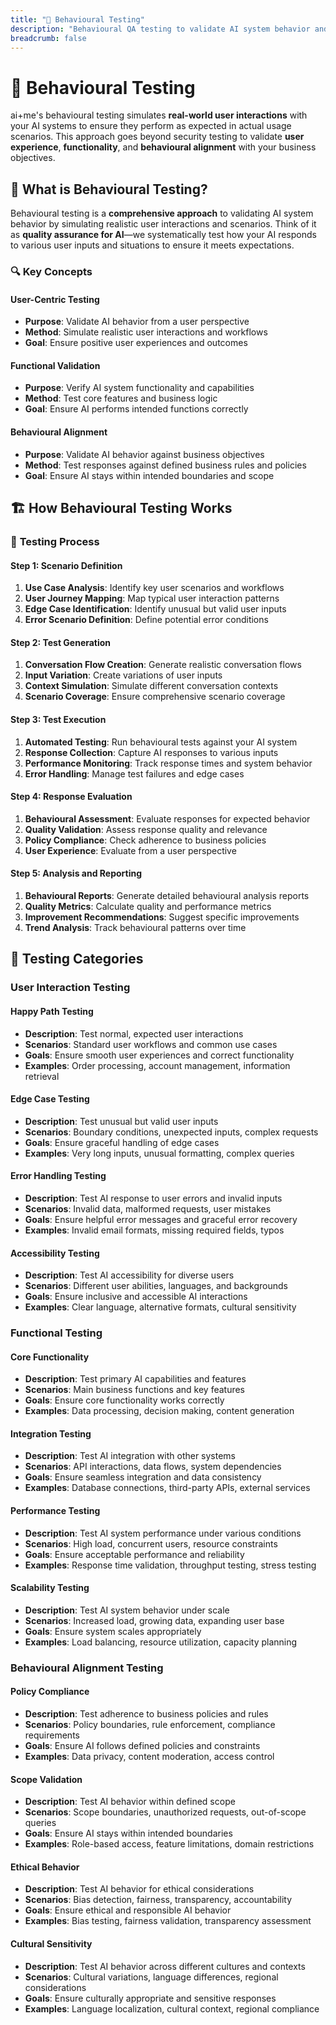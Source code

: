 ```yaml
---
title: "👥 Behavioural Testing"
description: "Behavioural QA testing to validate AI system behavior and user interactions"
breadcrumb: false
---
```


# 👥 Behavioural Testing

ai+me's behavioural testing simulates **real-world user interactions** with your AI systems to ensure they perform as expected in actual usage scenarios. This approach goes beyond security testing to validate **user experience**, **functionality**, and **behavioural alignment** with your business objectives.

## 🎯 What is Behavioural Testing?

Behavioural testing is a **comprehensive approach** to validating AI system behavior by simulating realistic user interactions and scenarios. Think of it as **quality assurance for AI**—we systematically test how your AI responds to various user inputs and situations to ensure it meets expectations.

### 🔍 **Key Concepts**

#### **User-Centric Testing**

- **Purpose**: Validate AI behavior from a user perspective
- **Method**: Simulate realistic user interactions and workflows
- **Goal**: Ensure positive user experiences and outcomes

#### **Functional Validation**

- **Purpose**: Verify AI system functionality and capabilities
- **Method**: Test core features and business logic
- **Goal**: Ensure AI performs intended functions correctly

#### **Behavioural Alignment**

- **Purpose**: Validate AI behavior against business objectives
- **Method**: Test responses against defined business rules and policies
- **Goal**: Ensure AI stays within intended boundaries and scope

## 🏗️ How Behavioural Testing Works

### 🔄 **Testing Process**

#### **Step 1: Scenario Definition**

1. **Use Case Analysis**: Identify key user scenarios and workflows
2. **User Journey Mapping**: Map typical user interaction patterns
3. **Edge Case Identification**: Identify unusual but valid user inputs
4. **Error Scenario Definition**: Define potential error conditions

#### **Step 2: Test Generation**

1. **Conversation Flow Creation**: Generate realistic conversation flows
2. **Input Variation**: Create variations of user inputs
3. **Context Simulation**: Simulate different conversation contexts
4. **Scenario Coverage**: Ensure comprehensive scenario coverage

#### **Step 3: Test Execution**

1. **Automated Testing**: Run behavioural tests against your AI system
2. **Response Collection**: Capture AI responses to various inputs
3. **Performance Monitoring**: Track response times and system behavior
4. **Error Handling**: Manage test failures and edge cases

#### **Step 4: Response Evaluation**

1. **Behavioural Assessment**: Evaluate responses for expected behavior
2. **Quality Validation**: Assess response quality and relevance
3. **Policy Compliance**: Check adherence to business policies
4. **User Experience**: Evaluate from a user perspective

#### **Step 5: Analysis and Reporting**

1. **Behavioural Reports**: Generate detailed behavioural analysis reports
2. **Quality Metrics**: Calculate quality and performance metrics
3. **Improvement Recommendations**: Suggest specific improvements
4. **Trend Analysis**: Track behavioural patterns over time

## 🎯 Testing Categories

### **User Interaction Testing**

#### **Happy Path Testing**

- **Description**: Test normal, expected user interactions
- **Scenarios**: Standard user workflows and common use cases
- **Goals**: Ensure smooth user experiences and correct functionality
- **Examples**: Order processing, account management, information retrieval

#### **Edge Case Testing**

- **Description**: Test unusual but valid user inputs
- **Scenarios**: Boundary conditions, unexpected inputs, complex requests
- **Goals**: Ensure graceful handling of edge cases
- **Examples**: Very long inputs, unusual formatting, complex queries

#### **Error Handling Testing**

- **Description**: Test AI response to user errors and invalid inputs
- **Scenarios**: Invalid data, malformed requests, user mistakes
- **Goals**: Ensure helpful error messages and graceful error recovery
- **Examples**: Invalid email formats, missing required fields, typos

#### **Accessibility Testing**

- **Description**: Test AI accessibility for diverse users
- **Scenarios**: Different user abilities, languages, and backgrounds
- **Goals**: Ensure inclusive and accessible AI interactions
- **Examples**: Clear language, alternative formats, cultural sensitivity

### **Functional Testing**

#### **Core Functionality**

- **Description**: Test primary AI capabilities and features
- **Scenarios**: Main business functions and key features
- **Goals**: Ensure core functionality works correctly
- **Examples**: Data processing, decision making, content generation

#### **Integration Testing**

- **Description**: Test AI integration with other systems
- **Scenarios**: API interactions, data flows, system dependencies
- **Goals**: Ensure seamless integration and data consistency
- **Examples**: Database connections, third-party APIs, external services

#### **Performance Testing**

- **Description**: Test AI system performance under various conditions
- **Scenarios**: High load, concurrent users, resource constraints
- **Goals**: Ensure acceptable performance and reliability
- **Examples**: Response time validation, throughput testing, stress testing

#### **Scalability Testing**

- **Description**: Test AI system behavior under scale
- **Scenarios**: Increased load, growing data, expanding user base
- **Goals**: Ensure system scales appropriately
- **Examples**: Load balancing, resource utilization, capacity planning

### **Behavioural Alignment Testing**

#### **Policy Compliance**

- **Description**: Test adherence to business policies and rules
- **Scenarios**: Policy boundaries, rule enforcement, compliance requirements
- **Goals**: Ensure AI follows defined policies and constraints
- **Examples**: Data privacy, content moderation, access control

#### **Scope Validation**

- **Description**: Test AI behavior within defined scope
- **Scenarios**: Scope boundaries, unauthorized requests, out-of-scope queries
- **Goals**: Ensure AI stays within intended boundaries
- **Examples**: Role-based access, feature limitations, domain restrictions

#### **Ethical Behavior**

- **Description**: Test AI behavior for ethical considerations
- **Scenarios**: Bias detection, fairness, transparency, accountability
- **Goals**: Ensure ethical and responsible AI behavior
- **Examples**: Bias testing, fairness validation, transparency assessment

#### **Cultural Sensitivity**

- **Description**: Test AI behavior across different cultures and contexts
- **Scenarios**: Cultural variations, language differences, regional considerations
- **Goals**: Ensure culturally appropriate and sensitive responses
- **Examples**: Language localization, cultural context, regional compliance
